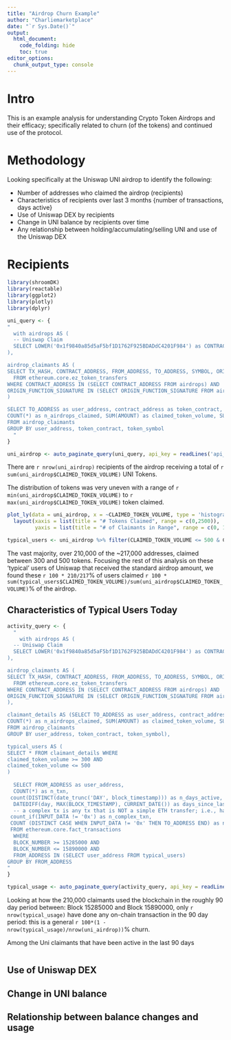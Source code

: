 ```yaml
---
title: "Airdrop Churn Example"
author: "Charliemarketplace"
date: "`r Sys.Date()`"
output:
  html_document:
    code_folding: hide
    toc: true
editor_options: 
  chunk_output_type: console
---
```


# Intro 

This is an example analysis for understanding Crypto Token Airdrops and their 
efficacy; specifically related to churn (of the tokens) and continued use of the protocol.

# Methodology 

Looking specifically at the Uniswap UNI airdrop to identify the following: 

 - Number of addresses who claimed the airdrop (recipients)
 - Characteristics of recipients over last 3 months {number of transactions, days active}
  - Use of Uniswap DEX by recipients
 - Change in UNI balance by recipients over time
 - Any relationship between holding/accumulating/selling UNI and use of the Uniswap DEX

# Recipients

```r
library(shroomDK)
library(reactable)
library(ggplot2)
library(plotly)
library(dplyr)

uni_query <- {
"
  with airdrops AS (
  -- Uniswap Claim 
  SELECT LOWER('0x1f9840a85d5aF5bf1D1762F925BDADdC4201F984') as CONTRACT_ADDRESS,'UNI' as SYMBOL, LOWER('0x2e7ba6ef') as ORIGIN_FUNCTION_SIGNATURE FROM DUAL 
),

airdrop_claimants AS (
SELECT TX_HASH, CONTRACT_ADDRESS, FROM_ADDRESS, TO_ADDRESS, SYMBOL, ORIGIN_FUNCTION_SIGNATURE, AMOUNT, AMOUNT_USD
  FROM ethereum.core.ez_token_transfers
WHERE CONTRACT_ADDRESS IN (SELECT CONTRACT_ADDRESS FROM airdrops) AND 
ORIGIN_FUNCTION_SIGNATURE IN (SELECT ORIGIN_FUNCTION_SIGNATURE FROM airdrops)
)

SELECT TO_ADDRESS as user_address, contract_address as token_contract, symbol as token_symbol, 
COUNT(*) as n_airdrops_claimed, SUM(AMOUNT) as claimed_token_volume, SUM(AMOUNT_USD) as claimed_usd_volume 
FROM airdrop_claimants
GROUP BY user_address, token_contract, token_symbol
  "
}

uni_airdrop <- auto_paginate_query(uni_query, api_key = readLines('api_key.txt'))

```

There are `r nrow(uni_airdrop)` recipients of the airdrop receiving a total of 
`r sum(uni_airdrop$CLAIMED_TOKEN_VOLUME)` UNI Tokens.

The distribution of tokens was very uneven with a range of `r min(uni_airdrop$CLAIMED_TOKEN_VOLUME)` to 
`r max(uni_airdrop$CLAIMED_TOKEN_VOLUME)` token claimed.

```r
plot_ly(data = uni_airdrop, x = ~CLAIMED_TOKEN_VOLUME, type = 'histogram') %>% 
  layout(xaxis = list(title = "# Tokens Claimed", range = c(0,2500)),
         yaxis = list(title = "# of Claimants in Range", range = c(0, 100000)))
```

```r
typical_users <- uni_airdrop %>% filter(CLAIMED_TOKEN_VOLUME <= 500 & CLAIMED_TOKEN_VOLUME >= 300)
```

The vast majority, over 210,000 of the ~217,000 addresses, claimed between 300 and 500 tokens. Focusing the rest
of this analysis on these 'typical' users of Uniswap that received the standard airdrop amount, we found these `r 100 * 210/217`% of users claimed 
`r 100 * sum(typical_users$CLAIMED_TOKEN_VOLUME)/sum(uni_airdrop$CLAIMED_TOKEN_VOLUME)`% of the airdrop.

## Characteristics of Typical Users Today 

```r
activity_query <- {
  "
    with airdrops AS (
  -- Uniswap Claim 
  SELECT LOWER('0x1f9840a85d5aF5bf1D1762F925BDADdC4201F984') as CONTRACT_ADDRESS,'UNI' as SYMBOL, LOWER('0x2e7ba6ef') as ORIGIN_FUNCTION_SIGNATURE FROM DUAL 
),

airdrop_claimants AS (
SELECT TX_HASH, CONTRACT_ADDRESS, FROM_ADDRESS, TO_ADDRESS, SYMBOL, ORIGIN_FUNCTION_SIGNATURE, AMOUNT, AMOUNT_USD
  FROM ethereum.core.ez_token_transfers
WHERE CONTRACT_ADDRESS IN (SELECT CONTRACT_ADDRESS FROM airdrops) AND 
ORIGIN_FUNCTION_SIGNATURE IN (SELECT ORIGIN_FUNCTION_SIGNATURE FROM airdrops)
),

claimant_details AS (SELECT TO_ADDRESS as user_address, contract_address as token_contract, symbol as token_symbol, 
COUNT(*) as n_airdrops_claimed, SUM(AMOUNT) as claimed_token_volume, SUM(AMOUNT_USD) as claimed_usd_volume 
FROM airdrop_claimants
GROUP BY user_address, token_contract, token_symbol),

typical_users AS (
SELECT * FROM claimant_details WHERE 
claimed_token_volume >= 300 AND 
claimed_token_volume <= 500
)
  
  SELECT FROM_ADDRESS as user_address,
  COUNT(*) as n_txn,
 count(DISTINCT(date_trunc('DAY', block_timestamp))) as n_days_active,
  DATEDIFF(day, MAX(BLOCK_TIMESTAMP), CURRENT_DATE()) as days_since_last_txn,
  -- a complex tx is any tx that is NOT a simple ETH transfer; i.e., has input data!
 count_if(INPUT_DATA != '0x') as n_complex_txn,
 COUNT (DISTINCT CASE WHEN INPUT_DATA != '0x' THEN TO_ADDRESS END) as n_contracts
 FROM ethereum.core.fact_transactions 
  WHERE 
  BLOCK_NUMBER >= 15285000 AND 
  BLOCK_NUMBER <= 15890000 AND 
  FROM_ADDRESS IN (SELECT user_address FROM typical_users)
GROUP BY FROM_ADDRESS
"
}

typical_usage <- auto_paginate_query(activity_query, api_key = readLines('api_key.txt'))

```

Looking at how the 210,000 claimants used the blockchain in the roughly 90 day 
period between: Block 15285000 and Block 15890000, only `r nrow(typical_usage)` have 
done any on-chain transaction in the 90 day period: this is a general `r 100*(1 - nrow(typical_usage)/nrow(uni_airdrop))`% 
churn.

Among the Uni claimants that have been active in the last 90 days

```r


```

## Use of Uniswap DEX

## Change in UNI balance 

## Relationship between balance changes and usage



